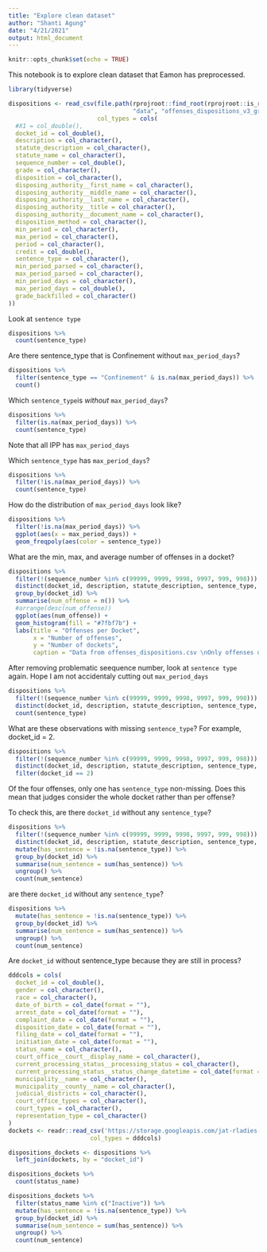 ```yaml
---
title: "Explore clean dataset"
author: "Shanti Agung"
date: "4/21/2021"
output: html_document
---
```


```r
knitr::opts_chunk$set(echo = TRUE)
```

This notebook is to explore clean dataset that Eamon has preprocessed. 

```r
library(tidyverse)
```

```r
dispositions <- read_csv(file.path(rprojroot::find_root(rprojroot::is_rstudio_project),
                                   "data", "offenses_dispositions_v3_grades.csv"),
                         col_types = cols(
  #X1 = col_double(),
  docket_id = col_double(),
  description = col_character(),
  statute_description = col_character(),
  statute_name = col_character(),
  sequence_number = col_double(),
  grade = col_character(),
  disposition = col_character(),
  disposing_authority__first_name = col_character(),
  disposing_authority__middle_name = col_character(),
  disposing_authority__last_name = col_character(),
  disposing_authority__title = col_character(),
  disposing_authority__document_name = col_character(),
  disposition_method = col_character(),
  min_period = col_character(),
  max_period = col_character(),
  period = col_character(),
  credit = col_double(),
  sentence_type = col_character(),
  min_period_parsed = col_character(),
  max_period_parsed = col_character(),
  min_period_days = col_character(),
  max_period_days = col_double(),
  grade_backfilled = col_character()
))
```

Look at `sentence type`

```r
dispositions %>% 
  count(sentence_type)
```

Are there sentence_type that is Confinement without `max_period_days`?
```r
dispositions %>% 
  filter(sentence_type == "Confinement" & is.na(max_period_days)) %>% 
  count()
```

Which `sentence_type`is _without_ `max_period_days`?
```r
dispositions %>% 
  filter(is.na(max_period_days)) %>% 
  count(sentence_type)
```
Note that all IPP has `max_period_days`

Which `sentence_type` has `max_period_days`? 
```r
dispositions %>% 
  filter(!is.na(max_period_days)) %>% 
  count(sentence_type)
```

How do the distribution of `max_period_days` look like?

```r
dispositions %>% 
  filter(!is.na(max_period_days)) %>% 
  ggplot(aes(x = max_period_days)) +
  geom_freqpoly(aes(color = sentence_type))
```

What are the min, max, and average number of offenses in a docket?

```r

dispositions %>% 
  filter(!(sequence_number %in% c(99999, 9999, 9998, 9997, 999, 998))) %>% 
  distinct(docket_id, description, statute_description, sentence_type, .keep_all = TRUE) %>% 
  group_by(docket_id) %>%
  summarise(num_offense = n()) %>% 
  #arrange(desc(num_offense))
  ggplot(aes(num_offense)) +
  geom_histogram(fill = "#7fbf7b") +
  labs(title = "Offenses per Docket",
       x = "Number of offenses",
       y = "Number of dockets",
       caption = "Data from offenses_dispositions.csv \nOnly offenses unique in docket_id, description, statute_description, and sentence_type variables are included\nInclude offenses where values of sequence_number variable are 99999, 9999, 9998, 9997, 999, and 998")


```

After removing problematic seequence number, look at `sentence type` again. Hope I am not accidentaly cutting out `max_period_days`

```r
dispositions %>% 
  filter(!(sequence_number %in% c(99999, 9999, 9998, 9997, 999, 998))) %>% 
  distinct(docket_id, description, statute_description, sentence_type, .keep_all = TRUE) %>% 
  count(sentence_type)
```

What are these observations with missing `sentence_type`? For example, docket_id = 2.
```r
dispositions %>% 
  filter(!(sequence_number %in% c(99999, 9999, 9998, 9997, 999, 998))) %>% 
  distinct(docket_id, description, statute_description, sentence_type, .keep_all = TRUE) %>% 
  filter(docket_id == 2) 
```
Of the four offenses, only one has `sentence_type` non-missing. Does this mean that judges consider the whole docket rather than per offense?

To check this, are there `docket_id` without any `sentence_type`?
```r
dispositions %>% 
  filter(!(sequence_number %in% c(99999, 9999, 9998, 9997, 999, 998))) %>% 
  distinct(docket_id, description, statute_description, sentence_type, .keep_all = TRUE) %>% 
  mutate(has_sentence = !is.na(sentence_type)) %>% 
  group_by(docket_id) %>% 
  summarise(num_sentence = sum(has_sentence)) %>% 
  ungroup() %>% 
  count(num_sentence)
```

are there `docket_id` without any `sentence_type`?

```r
dispositions %>% 
  mutate(has_sentence = !is.na(sentence_type)) %>% 
  group_by(docket_id) %>% 
  summarise(num_sentence = sum(has_sentence)) %>% 
  ungroup() %>% 
  count(num_sentence)
```

Are `docket_id` without sentence_type because they are still in process?

```r
dddcols = cols(
  docket_id = col_double(),
  gender = col_character(),
  race = col_character(),
  date_of_birth = col_date(format = ""),
  arrest_date = col_date(format = ""),
  complaint_date = col_date(format = ""),
  disposition_date = col_date(format = ""),
  filing_date = col_date(format = ""),
  initiation_date = col_date(format = ""),
  status_name = col_character(),
  court_office__court__display_name = col_character(),
  current_processing_status__processing_status = col_character(),
  current_processing_status__status_change_datetime = col_date(format = ""),
  municipality__name = col_character(),
  municipality__county__name = col_character(),
  judicial_districts = col_character(),
  court_office_types = col_character(),
  court_types = col_character(),
  representation_type = col_character()
)
dockets <- readr::read_csv('https://storage.googleapis.com/jat-rladies-2021-datathon/defendant_docket_details.csv',
                       col_types = dddcols)
```

```r
dispositions_dockets <- dispositions %>% 
  left_join(dockets, by = "docket_id")
```

```r
dispositions_dockets %>%
  count(status_name)
```


```r
dispositions_dockets %>% 
  filter(status_name %in% c("Inactive")) %>% 
  mutate(has_sentence = !is.na(sentence_type)) %>% 
  group_by(docket_id) %>% 
  summarise(num_sentence = sum(has_sentence)) %>% 
  ungroup() %>% 
  count(num_sentence)
```

